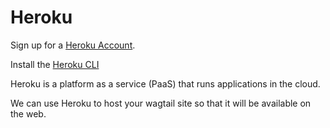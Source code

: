# Heroku

Sign up for a [Heroku Account](https://signup.heroku.com/).

Install the [Heroku CLI](https://devcenter.heroku.com/articles/heroku-cli)

Heroku is a platform as a service (PaaS) that runs applications in the cloud.

We can use Heroku to host your wagtail site so that it will be available on the web.
